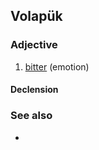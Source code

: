 ==Volapük==

===Adjective===
{{head|vo|adjective}}

# [[bitter]] (emotion)

====Declension====
{{vo-decl-adj}}

===See also===
* {{l|vo|bied}}
